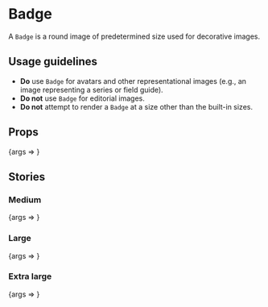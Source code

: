 
<Meta title="Badge" component={Badge} />

# Badge

A `Badge` is a round image of predetermined size used for decorative images.

## Usage guidelines

- **Do** use `Badge` for avatars and other representational images (e.g., an image representing a series or field guide).
- **Do not** use `Badge` for editorial images.
- **Do not** attempt to render a `Badge` at a size other than the built-in sizes.

## Props

<Canvas>
	<Story
		args={{
			alt: 'Mindful Money',
			imageUrl: 'https://cms.qz.com/wp-content/uploads/2020/03/MM_promo.png?w=2000',
			size: 'small',
		}}
		name="Small"
	>
		{args => <Badge {...args} />}
	</Story>
</Canvas>

<ArgsTable story="Small" />

## Stories

### Medium

<Canvas>
	<Story
		args={{
			alt: 'Mindful Money',
			imageUrl: 'https://cms.qz.com/wp-content/uploads/2020/03/MM_promo.png?w=2000',
			size: 'medium',
		}}
		name="Medium"
	>
		{args => <Badge {...args} />}
	</Story>
</Canvas>

### Large

<Canvas>
	<Story
		args={{
			alt: 'Mindful Money',
			imageUrl: 'https://cms.qz.com/wp-content/uploads/2020/03/MM_promo.png?w=2000',
			size: 'large',
		}}
		name="Large"
	>
		{args => <Badge {...args} />}
	</Story>
</Canvas>

### Extra large

<Canvas>
	<Story
		args={{
			alt: 'Mindful Money',
			imageUrl: 'https://cms.qz.com/wp-content/uploads/2020/03/MM_promo.png?w=2000',
			size: 'extra-large',
		}}
		name="Extra large"
	>
		{args => <Badge {...args} />}
	</Story>
</Canvas>
